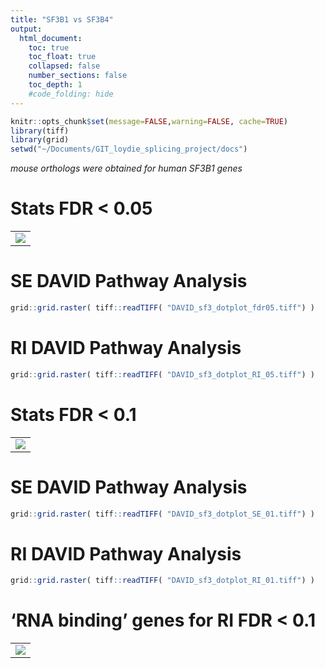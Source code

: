```yaml
---
title: "SF3B1 vs SF3B4"
output:
  html_document:
    toc: true
    toc_float: true
    collapsed: false
    number_sections: false
    toc_depth: 1
    #code_folding: hide
---
```

```r
knitr::opts_chunk$set(message=FALSE,warning=FALSE, cache=TRUE)
library(tiff)
library(grid)
setwd("~/Documents/GIT_loydie_splicing_project/docs")
```

*mouse orthologs were obtained for human SF3B1 genes*

# Stats FDR < 0.05
<table>
  <tr>
    <td><img src="sf3_05.png"></td>
  </tr>
 </table>

# SE DAVID Pathway Analysis 
```r
grid::grid.raster( tiff::readTIFF( "DAVID_sf3_dotplot_fdr05.tiff") )
```

# RI DAVID Pathway Analysis
```r
grid::grid.raster( tiff::readTIFF( "DAVID_sf3_dotplot_RI_05.tiff") )
```

# Stats FDR < 0.1
<table>
  <tr>
    <td><img src="sf3_01.png"></td>
  </tr>
 </table>
 
# SE DAVID Pathway Analysis
```r
grid::grid.raster( tiff::readTIFF( "DAVID_sf3_dotplot_SE_01.tiff") )
```

# RI DAVID Pathway Analysis
```r
grid::grid.raster( tiff::readTIFF( "DAVID_sf3_dotplot_RI_01.tiff") )
```
 
# 'RNA binding' genes for RI FDR < 0.1
 <table>
  <tr>
    <td><img src="nucleotide_binding.png"></td>
  </tr>
 </table>
